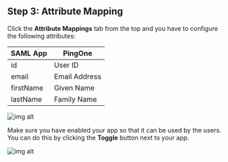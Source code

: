 ## Step 3: Attribute Mapping

Click the **Attribute Mappings** tab from the top and you have to configure the following attributes:

| SAML App  | PingOne       |
| --------- | ------------- |
| id        | User ID       |
| email     | Email Address |
| firstName | Given Name    |
| lastName  | Family Name   |

![img alt](https://boxyhq.com/assets/images/5-1daca70fa2d4a59ca4f0acdfa74883cd.png)

Make sure you have enabled your app so that it can be used by the users. You can do this by clicking the **Toggle** button next to your app.

![img alt](https://boxyhq.com/assets/images/6-d0cb1a80169abc649402dc7c661d1556.png)

<Footer />
